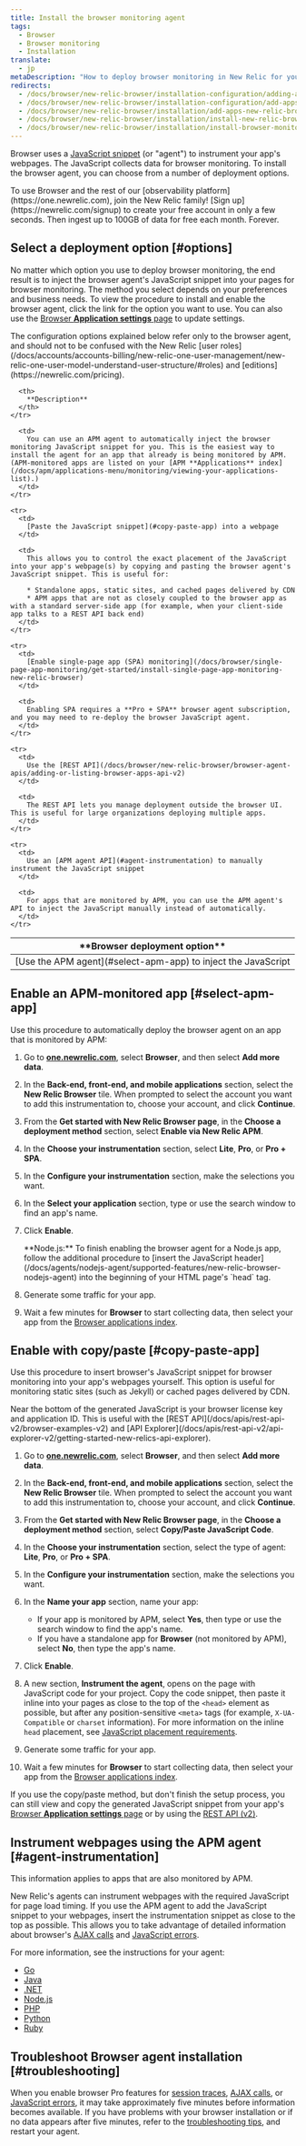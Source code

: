 ```yaml
---
title: Install the browser monitoring agent
tags:
  - Browser
  - Browser monitoring
  - Installation
translate:
  - jp
metaDescription: "How to deploy browser monitoring in New Relic for your apps, including UI, copy/paste, and API options."
redirects:
  - /docs/browser/new-relic-browser/installation-configuration/adding-apps-new-relic-browser
  - /docs/browser/new-relic-browser/installation-configuration/add-apps-new-relic-browser
  - /docs/browser/new-relic-browser/installation/add-apps-new-relic-browser
  - /docs/browser/new-relic-browser/installation/install-new-relic-browser-agent
  - /docs/browser/new-relic-browser/installation/install-browser-monitoring-agent
---
```


Browser uses a [JavaScript snippet](/docs/browser/new-relic-browser/page-load-timing/instrumentation-page-load-timing) (or "agent") to instrument your app's webpages. The JavaScript collects data for browser monitoring. To install the browser agent, you can choose from a number of deployment options.

<Callout variant="tip">
  To use Browser and the rest of our [observability platform](https://one.newrelic.com), join the New Relic family! [Sign up](https://newrelic.com/signup) to create your free account in only a few seconds. Then ingest up to 100GB of data for free each month. Forever.
</Callout>

## Select a deployment option [#options]

No matter which option you use to deploy browser monitoring, the end result is to inject the browser agent's JavaScript snippet into your pages for browser monitoring. The method you select depends on your preferences and business needs. To view the procedure to install and enable the browser agent, click the link for the option you want to use. You can also use the [Browser **Application settings** page](/docs/browser/new-relic-browser/configuration/browser-settings-ui-options-apdex-geography) to update settings.

<Callout variant="important">
  The configuration options explained below refer only to the browser agent, and should not to be confused with the New Relic [user roles](/docs/accounts/accounts-billing/new-relic-one-user-management/new-relic-one-user-model-understand-user-structure/#roles) and [editions](https://newrelic.com/pricing). 
</Callout>

<table>
  <thead>
    <tr>
      <th width={200}>
        **Browser deployment option**
      </th>

      <th>
        **Description**
      </th>
    </tr>
  </thead>

  <tbody>
    <tr>
      <td>
        [Use the APM agent](#select-apm-app) to inject the JavaScript
      </td>

      <td>
        You can use an APM agent to automatically inject the browser monitoring JavaScript snippet for you. This is the easiest way to install the agent for an app that already is being monitored by APM. (APM-monitored apps are listed on your [APM **Applications** index](/docs/apm/applications-menu/monitoring/viewing-your-applications-list).)
      </td>
    </tr>

    <tr>
      <td>
        [Paste the JavaScript snippet](#copy-paste-app) into a webpage
      </td>

      <td>
        This allows you to control the exact placement of the JavaScript into your app's webpage(s) by copying and pasting the browser agent's JavaScript snippet. This is useful for:

        * Standalone apps, static sites, and cached pages delivered by CDN
        * APM apps that are not as closely coupled to the browser app as with a standard server-side app (for example, when your client-side app talks to a REST API back end)
      </td>
    </tr>

    <tr>
      <td>
        [Enable single-page app (SPA) monitoring](/docs/browser/single-page-app-monitoring/get-started/install-single-page-app-monitoring-new-relic-browser)
      </td>

      <td>
        Enabling SPA requires a **Pro + SPA** browser agent subscription, and you may need to re-deploy the browser JavaScript agent.
      </td>
    </tr>

    <tr>
      <td>
        Use the [REST API](/docs/browser/new-relic-browser/browser-agent-apis/adding-or-listing-browser-apps-api-v2)
      </td>

      <td>
        The REST API lets you manage deployment outside the browser UI. This is useful for large organizations deploying multiple apps.
      </td>
    </tr>

    <tr>
      <td>
        Use an [APM agent API](#agent-instrumentation) to manually instrument the JavaScript snippet
      </td>

      <td>
        For apps that are monitored by APM, you can use the APM agent's API to inject the JavaScript manually instead of automatically.
      </td>
    </tr>
  </tbody>
</table>

## Enable an APM-monitored app [#select-apm-app]

Use this procedure to automatically deploy the browser agent on an app that is monitored by APM:

1. Go to **[one.newrelic.com](https://one.newrelic.com)**, select **Browser**, and then select **Add more data**.
2. In the **Back-end, front-end, and mobile applications** section, select the **New Relic Browser** tile. When prompted to select the account you want to add this instrumentation to, choose your account, and click **Continue**.
4. From the **Get started with New Relic Browser page**, in the **Choose a deployment method** section, select **Enable via New Relic APM**.
5. In the **Choose your instrumentation** section, select **Lite**, **Pro**, or **Pro + SPA**.
6. In the **Configure your instrumentation** section, make the selections you want. 
7. In the **Select your application** section, type or use the search window to find an app's name.
8. Click **Enable**.

   <Callout variant="important">
     **Node.js:** To finish enabling the browser agent for a Node.js app, follow the additional procedure to [insert the JavaScript header](/docs/agents/nodejs-agent/supported-features/new-relic-browser-nodejs-agent) into the beginning of your HTML page's `head` tag.
   </Callout>
6. Generate some traffic for your app.
7. Wait a few minutes for **Browser** to start collecting data, then select your app from the [Browser applications index](/docs/browser/new-relic-browser/dashboard-details/browser-apps-list).

## Enable with copy/paste [#copy-paste-app]

Use this procedure to insert browser's JavaScript snippet for browser monitoring into your app's webpages yourself. This option is useful for monitoring static sites (such as Jekyll) or cached pages delivered by CDN.

<Callout variant="tip">
  Near the bottom of the generated JavaScript is your browser license key and application ID. This is useful with the [REST API](/docs/apis/rest-api-v2/browser-examples-v2) and [API Explorer](/docs/apis/rest-api-v2/api-explorer-v2/getting-started-new-relics-api-explorer).
</Callout>

1. Go to **[one.newrelic.com](https://one.newrelic.com)**, select **Browser**, and then select **Add more data**.
2. In the **Back-end, front-end, and mobile applications** section, select the **New Relic Browser** tile. When prompted to select the account you want to add this instrumentation to, choose your account, and click **Continue**.
3. From the **Get started with New Relic Browser page**, in the **Choose a deployment method** section, select **Copy/Paste JavaScript Code**.
4. In the **Choose your instrumentation** section, select the type of agent: **Lite**, **Pro**, or **Pro + SPA**.
5. In the **Configure your instrumentation** section, make the selections you want. 
6. In the **Name your app** section, name your app:

   * If your app is monitored by APM, select **Yes**, then type or use the search window to find the app's name.
   * If you have a standalone app for **Browser** (not monitored by APM), select **No**, then type the app's name.
7. Click **Enable**.
8. A new section, **Instrument the agent**, opens on the page with JavaScript code for your project. Copy the code snippet, then paste it inline into your pages as close to the top of the `<head>` element as possible, but after any position-sensitive `<meta>` tags (for example, `X-UA-Compatible` or `charset` information). For more information on the inline `head` placement, see [JavaScript placement requirements](https://docs.newrelic.com/docs/browser/new-relic-browser/page-load-timing-resources/instrumentation-browser-monitoring#javascript-placement).
7. Generate some traffic for your app.
8. Wait a few minutes for **Browser** to start collecting data, then select your app from the [Browser applications index](/docs/browser/new-relic-browser/getting-started/browser-apps-index/).

If you use the copy/paste method, but don't finish the setup process, you can still view and copy the generated JavaScript snippet from your app's [Browser **Application settings** page](/docs/browser/new-relic-browser/configuration/browser-settings-ui-options-apdex-geography) or by using the [REST API (v2)](/docs/browser/new-relic-browser/browser-agent-apis/adding-or-listing-browser-apps-api-v2).

## Instrument webpages using the APM agent [#agent-instrumentation]

This information applies to apps that are also monitored by APM.

New Relic's agents can instrument webpages with the required JavaScript for page load timing. If you use the APM agent to add the JavaScript snippet to your webpages, insert the instrumentation snippet as close to the top as possible. This allows you to take advantage of detailed information about browser's [AJAX calls](/docs/browser/new-relic-browser/dashboard-details/ajax-dashboard) and [JavaScript errors](/docs/browser/new-relic-browser/dashboard-details/javascript-errors-dashboard).

For more information, see the instructions for your agent:

* [Go](/docs/agents/go-agent/features/install-new-relic-browser-go-apps)
* [Java](/docs/agents/java-agent/instrumentation/page-load-timing-java)
* [.NET](/docs/agents/net-agent/features/page-load-timing-net)
* [Node.js](/docs/agents/nodejs-agent/supported-features/page-load-timing-nodejs)
* [PHP](/docs/agents/php-agent/features/page-load-timing-php)
* [Python](/docs/agents/python-agent/supported-features/page-load-timing-python)
* [Ruby](/docs/agents/ruby-agent/features/page-load-timing-ruby)

## Troubleshoot Browser agent installation [#troubleshooting]

When you enable browser Pro features for [session traces](/docs/browser/new-relic-browser/dashboard-details/session-traces-exploring-webpages-life-cycle), [AJAX calls](/docs/browser/new-relic-browser/dashboard-details/ajax-dashboard), or [JavaScript errors](/docs/browser/new-relic-browser/dashboard-details/javascript-errors-dashboard), it may take approximately five minutes before information becomes available. If you have problems with your browser installation or if no data appears after five minutes, refer to the [troubleshooting tips](/docs/browser/new-relic-browser/getting-started/troubleshooting-browser-monitoring), and restart your agent.
